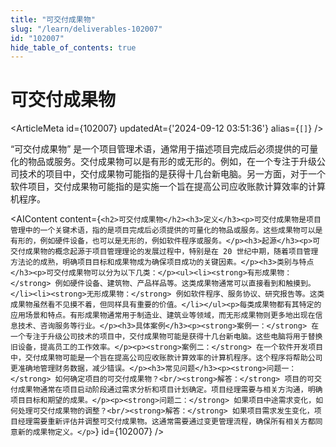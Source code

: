 ```yaml
---
title: "可交付成果物"
slug: "/learn/deliverables-102007"
id: "102007"
hide_table_of_contents: true
---
```



# 可交付成果物

<ArticleMeta id={102007} updatedAt={'2024-09-12 03:51:36'} alias={`[]`} />
<div className='border-solid border-b border-t-0 my-4 border-[var(--ifm-color-gray-300)]' />

“可交付成果物” 是一个项目管理术语，通常用于描述项目完成后必须提供的可量化的物品或服务。交付成果物可以是有形的或无形的。例如，在一个专注于升级公司技术的项目中，交付成果物可能指的是获得十几台新电脑。另一方面，对于一个软件项目，交付成果物可能指的是实施一个旨在提高公司应收账款计算效率的计算机程序。

<AIContent content={`<h2>可交付成果物</h2><h3>定义</h3><p>可交付成果物是项目管理中的一个关键术语，指的是项目完成后必须提供的可量化的物品或服务。这些成果物可以是有形的，例如硬件设备，也可以是无形的，例如软件程序或服务。</p><h3>起源</h3><p>可交付成果物的概念起源于项目管理理论的发展过程中，特别是在 20 世纪中期，随着项目管理方法论的成熟，明确项目目标和成果物成为确保项目成功的关键因素。</p><h3>类别与特点</h3><p>可交付成果物可以分为以下几类：</p><ul><li><strong>有形成果物：</strong> 例如硬件设备、建筑物、产品样品等。这类成果物通常可以直接看到和触摸到。</li><li><strong>无形成果物：</strong> 例如软件程序、服务协议、研究报告等。这类成果物虽然看不见摸不着，但同样具有重要的价值。</li></ul><p>每类成果物都有其特定的应用场景和特点。有形成果物通常用于制造业、建筑业等领域，而无形成果物则更多地出现在信息技术、咨询服务等行业。</p><h3>具体案例</h3><p><strong>案例一：</strong> 在一个专注于升级公司技术的项目中，交付成果物可能是获得十几台新电脑。这些电脑将用于替换旧设备，提高员工的工作效率。</p><p><strong>案例二：</strong> 在一个软件开发项目中，交付成果物可能是一个旨在提高公司应收账款计算效率的计算机程序。这个程序将帮助公司更准确地管理财务数据，减少错误。</p><h3>常见问题</h3><p><strong>问题一：</strong> 如何确定项目的可交付成果物？<br/><strong>解答：</strong> 项目的可交付成果物通常在项目启动阶段通过需求分析和项目计划确定。项目经理需要与相关方沟通，明确项目目标和期望的成果。</p><p><strong>问题二：</strong> 如果项目中途需求变化，如何处理可交付成果物的调整？<br/><strong>解答：</strong> 如果项目需求发生变化，项目经理需要重新评估并调整可交付成果物。这通常需要通过变更管理流程，确保所有相关方都同意新的成果物定义。</p>`} id={102007} />
